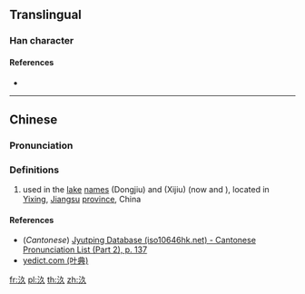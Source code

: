 ==Translingual==

===Han character===
{{Han char|rn=85|rad=水|as=03|sn=6|four=|canj=ENO,XENO|ids=⿰氵久}}

====References====
* {{Han ref|kx=0607.051|hdz=31554.041|uh=6C63|ud=27747}}

----

==Chinese==
{{zh-forms}}

===Pronunciation===
{{zh-pron
|m=jiǔ
|c=gwai2
|mc=
|oc=
|cat=pn
}}

===Definitions===
{{zh-hanzi}}

# {{lb|zh|archaic}} used in the [[lake]] [[name]]s {{m|zh|東汣}} (Dongjiu) and {{m|zh|西汣}} (Xijiu) (now {{m|zh|東氿}} and {{m|zh|西氿}}), located in [[w:Yixing|Yixing]], [[Jiangsu]] [[province]], China

====References====
* (''Cantonese'') [http://www.iso10646hk.net/jp/document/download.jsp Jyutping Database (iso10646hk.net) - Cantonese Pronunciation List (Part 2), p. 137]
* [http://yedict.com/htm/6C/6C63.htm yedict.com (叶典)]

[[fr:汣]]
[[pl:汣]]
[[th:汣]]
[[zh:汣]]